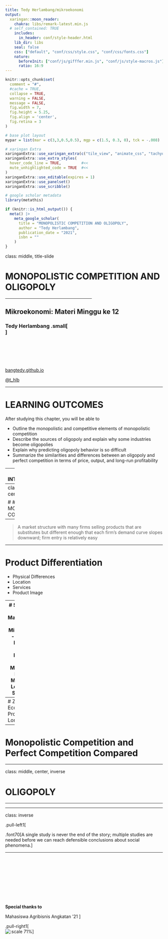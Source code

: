 ```yaml
---
title: Tedy Herlambang/mikroekonomi
output:
  xaringan::moon_reader:
    chakra: libs/remark-latest.min.js
  # self_contained: TRUE
    includes:
      in_header: conf/style-header.html
    lib_dir: libs
    seal: false
    css: ["default", "conf/css/style.css", "conf/css/fonts.css"]
    nature:
      beforeInit: ["conf/js/gifffer.min.js", "conf/js/style-macros.js"]
      ratio: 16:9
---
```


```r
knitr::opts_chunk$set(
  comment = "#",
  #cache = TRUE,
  collapse = TRUE,
  warning = FALSE,
  message = FALSE,
  fig.width = 7,
  fig.height = 5.25,
  fig.align = 'center',
  fig.retina = 3
)

# base plot layout
mypar = list(mar = c(3,3,0.5,0.5), mgp = c(1.5, 0.3, 0), tck = -.008)

# xaringan Extra
xaringanExtra::use_xaringan_extra(c("tile_view", "animate_css", "tachyons"))
xaringanExtra::use_extra_styles(
  hover_code_line = TRUE,         #<<
  mute_unhighlighted_code = TRUE  #<<
)
xaringanExtra::use_editable(expires = 1)
xaringanExtra::use_panelset()
xaringanExtra::use_scribble()
```

```r
# google scholar metadata
library(metathis)

if (knitr::is_html_output()) {
  meta() |> 
    meta_google_scholar(
      title = "MONOPOLISTIC COMPETITION AND OLIGOPOLY",
      author = "Tedy Herlambang",
      publication_date = "2021",
      isbn = ""
    ) 
}
```

class: middle, title-slide

<!-- top logo (comment to remove or edit on `conf/css/style.css:23`) -->
<div class="lab-logo"></div>
<!-- <div class="uni-logo"></div> -->

# MONOPOLISTIC COMPETITION AND OLIGOPOLY

<hr width="55%" align="left" size="1.3" color="orange"></hr>

## Mikroekonomi: Materi Minggu ke 12 

### Tedy Herlambang .small[<br>]

<br><br><br><br><br>
[<i class="fas fa-blog" style="color:#e7e8e2"></i> bangtedy.github.io](https://bangtedy.github.io)

[<i class="fa fa-twitter fa-lg" style="color:#e7e8e2"></i> @t_hlb](https://twitter.com/t_hlb)

---

# LEARNING OUTCOMES

After studying this chapter, you will be able to

- Outline the monopolistic and competitive elements of monopolistic competition
- Describe the sources of oligopoly and explain why some industries become oligopolies
- Explain why predicting oligopoly behavior is so difficult
- Summarize the similarities and differences between an oligopoly and perfect competition in terms of price, output, and long-run profitability
 
---
# INTRODUCTION

- Perfect competition and monopoly are extreme market structures. 
- Under perfect competition, many suppliers offer an identical product and, in the long run, entry and exit erase economic profit. 
- A monopolist supplies a product with no close substitutes in a market where 
natural or artificial barriers keep out would-be competitors, so a monopolist can earn economic profit in the long run. 
- These polar market structures are logically appealing and offer a useful 
description of some industries observed in the economy.
- But most firms fit into neither market structure. 
- This chapter examines the two remaining market structures that together 
account for most firms in the economy.

---
class: middle, center, inverse

# # MONOPOLISTIC COMPETITION
<hr width="100%" align="left" size="0.3" color="red"></hr>

---

> A market structure with many firms selling products that are substitutes but different enough that each firm’s demand curve slopes downward; firm entry is 
relatively easy

---

# Product Differentiation

- Physical Differences
- Location
- Services
- Product Image

---
# Short-Run Profit Maximization or Loss Minimization
- Marginal Revenue Equals Marginal Cost
- Maximizing Profit or Minimizing Loss in the Short Run

---
# Zero Economic Profit in the Long Run



---
# Monopolistic Competition and Perfect Competition Compared

---

class: middle, center, inverse

# OLIGOPOLY
<hr width="100%" align="left" size="0.3" color="orange"></hr>


---


class: inverse

.pull-left1[
<br>

.font70[A single study is never the end of the story; multiple studies are 
needed before we can reach defensible conclusions about social phenomena.] 

<hr width="100%" align="left" size="0.3" color="orange"></hr>

<br><br><br><br><br><br><br><br>

**Special thanks to**

Mahasiswa Agribisnis Angkatan '21
]

.pull-right1[
<br>
![:scale 71%]()
]

